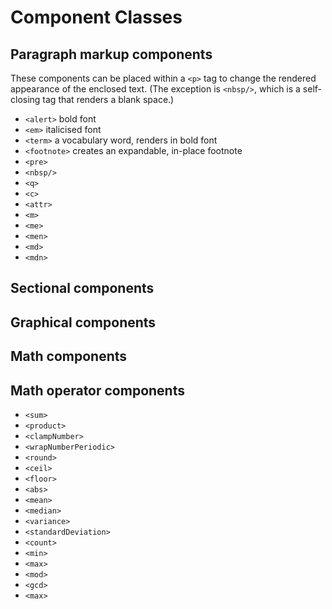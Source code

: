 # Component Classes

## Paragraph markup components
These components can be placed within a `<p>` tag to change the rendered appearance of the enclosed text. (The exception is `<nbsp/>`, which is a self-closing tag that renders a blank space.)
* `<alert>` bold font
* `<em>`  italicised font
* `<term>` a vocabulary word, renders in bold font
* `<footnote>` creates an expandable, in-place footnote
* `<pre>`
* `<nbsp/>`
* `<q>`
* `<c>`
* `<attr>`
* `<m>`
* `<me>`
* `<men>`
* `<md>`
* `<mdn>`


## Sectional components

## Graphical components

## Math components

## Math operator components
* `<sum>`
* `<product>`
* `<clampNumber>`
* `<wrapNumberPeriodic>`
* `<round>`
* `<ceil>`
* `<floor>`
* `<abs>`
* `<mean>`
* `<median>`
* `<variance>`
* `<standardDeviation>`
* `<count>`
* `<min>`
* `<max>`
* `<mod>`
* `<gcd>`
* `<max>`
